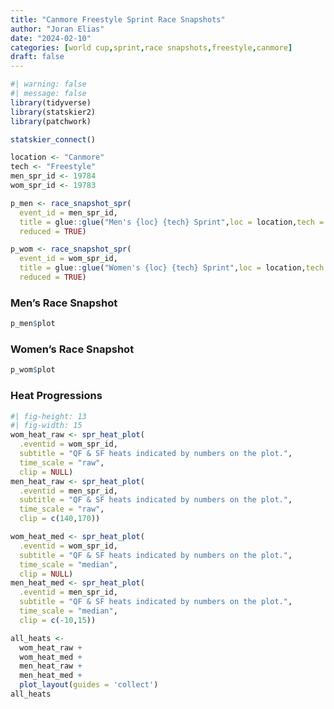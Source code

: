```yaml
---
title: "Canmore Freestyle Sprint Race Snapshots"
author: "Joran Elias"
date: "2024-02-10"
categories: [world cup,sprint,race snapshots,freestyle,canmore]
draft: false
---
```


```r
#| warning: false
#| message: false
library(tidyverse)
library(statskier2)
library(patchwork)

statskier_connect()
```

```r
location <- "Canmore"
tech <- "Freestyle"
men_spr_id <- 19784
wom_spr_id <- 19783

p_men <- race_snapshot_spr(
  event_id = men_spr_id,
  title = glue::glue("Men's {loc} {tech} Sprint",loc = location,tech = tech),
  reduced = TRUE)

p_wom <- race_snapshot_spr(
  event_id = wom_spr_id,
  title = glue::glue("Women's {loc} {tech} Sprint",loc = location,tech = tech),
  reduced = TRUE)
```

### Men's Race Snapshot
```r
p_men$plot
```

### Women's Race Snapshot
```r
p_wom$plot
```

### Heat Progressions
```r
#| fig-height: 13
#| fig-width: 15
wom_heat_raw <- spr_heat_plot(
  .eventid = wom_spr_id,
  subtitle = "QF & SF heats indicated by numbers on the plot.",
  time_scale = "raw",
  clip = NULL)
men_heat_raw <- spr_heat_plot(
  .eventid = men_spr_id,
  subtitle = "QF & SF heats indicated by numbers on the plot.",
  time_scale = "raw",
  clip = c(140,170))

wom_heat_med <- spr_heat_plot(
  .eventid = wom_spr_id,
  subtitle = "QF & SF heats indicated by numbers on the plot.",
  time_scale = "median",
  clip = NULL)
men_heat_med <- spr_heat_plot(
  .eventid = men_spr_id,
  subtitle = "QF & SF heats indicated by numbers on the plot.",
  time_scale = "median",
  clip = c(-10,15))

all_heats <- 
  wom_heat_raw + 
  wom_heat_med + 
  men_heat_raw + 
  men_heat_med + 
  plot_layout(guides = 'collect')
all_heats
```